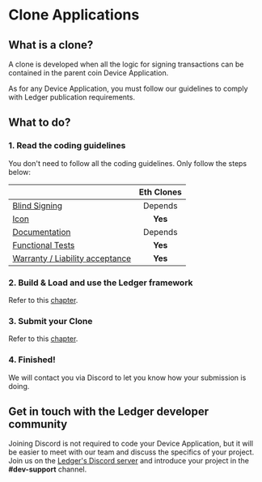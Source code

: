 
# Clone Applications

## What is a clone?

A clone is developed when all the logic for signing transactions can be contained in the parent coin Device Application.

As for any Device Application, you must follow our guidelines to comply with Ledger publication requirements.


## What to do?

### 1. Read the coding guidelines

You don't need to follow all the coding guidelines. Only follow the steps below:

|                                                                      | Eth Clones |
-----------------------------------------------------------------------|:----------:|
| [Blind Signing](../develop/requirements/security#blind-signing)        | Depends    |
| [Icon](../deliver/deliverables/icons/)                  | **Yes**    |
| [Documentation](../deliver/deliverables/documentation/) | Depends    |
| [Functional Tests](../develop/requirements/development)              | **Yes**    |
| [Warranty / Liability acceptance](../deliver/deliverables/legal)     | **Yes**    |


### 2. Build & Load and use the Ledger framework

Refer to this [chapter](../develop).


### 3. Submit your Clone

Refer to this [chapter](../deliver).


### 4. Finished!

We will contact you via Discord to let you know how your submission is doing.


## Get in touch with the Ledger developer community

Joining Discord is not required to code your Device Application, but it will be easier to meet with our team and discuss the specifics of your project. Join us on the [Ledger's Discord server](https://developers.ledger.com/discord/) and introduce your project in the **#dev-support** channel.
